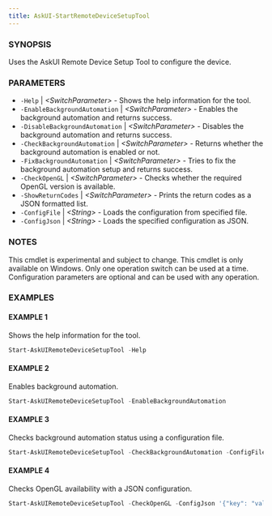 ---
title: AskUI-StartRemoteDeviceSetupTool
---


### SYNOPSIS

Uses the AskUI Remote Device Setup Tool to configure the device.

### PARAMETERS

- `-Help` | _&lt;SwitchParameter&gt;_ - Shows the help information for the tool. 
- `-EnableBackgroundAutomation` | _&lt;SwitchParameter&gt;_ - Enables the background automation and returns success. 
- `-DisableBackgroundAutomation` | _&lt;SwitchParameter&gt;_ - Disables the background automation and returns success. 
- `-CheckBackgroundAutomation` | _&lt;SwitchParameter&gt;_ - Returns whether the background automation is enabled or not. 
- `-FixBackgroundAutomation` | _&lt;SwitchParameter&gt;_ - Tries to fix the background automation setup and returns success. 
- `-CheckOpenGL` | _&lt;SwitchParameter&gt;_ - Checks whether the required OpenGL version is available. 
- `-ShowReturnCodes` | _&lt;SwitchParameter&gt;_ - Prints the return codes as a JSON formatted list. 
- `-ConfigFile` | _&lt;String&gt;_ - Loads the configuration from specified file. 
- `-ConfigJson` | _&lt;String&gt;_ - Loads the specified configuration as JSON.

### NOTES

This cmdlet is experimental and subject to change.
This cmdlet is only available on Windows.
Only one operation switch can be used at a time.
Configuration parameters are optional and can be used with any operation.

### EXAMPLES

#### EXAMPLE 1

Shows the help information for the tool.

```powershell
Start-AskUIRemoteDeviceSetupTool -Help
```
 
#### EXAMPLE 2

Enables background automation.

```powershell
Start-AskUIRemoteDeviceSetupTool -EnableBackgroundAutomation
```
 
#### EXAMPLE 3

Checks background automation status using a configuration file.

```powershell
Start-AskUIRemoteDeviceSetupTool -CheckBackgroundAutomation -ConfigFile "config.json"
```
 
#### EXAMPLE 4

Checks OpenGL availability with a JSON configuration.

```powershell
Start-AskUIRemoteDeviceSetupTool -CheckOpenGL -ConfigJson '{"key": "value"}'
```

